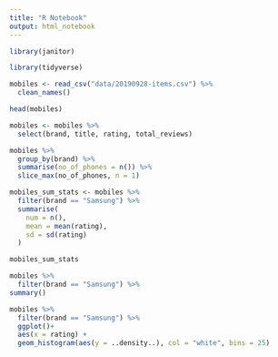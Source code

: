 ```yaml
---
title: "R Notebook"
output: html_notebook
---
```

```r

library(janitor)

library(tidyverse)

mobiles <- read_csv("data/20190928-items.csv") %>% 
  clean_names()

head(mobiles)
```

```r
mobiles <- mobiles %>% 
  select(brand, title, rating, total_reviews)
```

```r
mobiles %>% 
  group_by(brand) %>% 
  summarise(no_of_phones = n()) %>% 
  slice_max(no_of_phones, n = 1)
```

```r
mobiles_sum_stats <- mobiles %>% 
  filter(brand == "Samsung") %>% 
  summarise(
    num = n(),
    mean = mean(rating),
    sd = sd(rating)
  )

mobiles_sum_stats
```
```r
mobiles %>%
  filter(brand == "Samsung") %>% 
summary()
```

```r
mobiles %>% 
  filter(brand == "Samsung") %>% 
  ggplot()+
  aes(x = rating) + 
  geom_histogram(aes(y = ..density..), col = "white", bins = 25)
```

